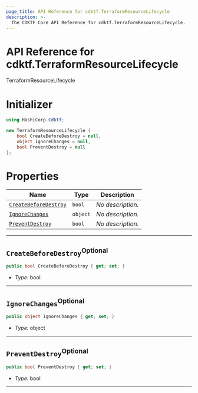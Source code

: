 ```yaml
---
page_title: API Reference for cdktf.TerraformResourceLifecycle
description: >-
  The CDKTF Core API Reference for cdktf.TerraformResourceLifecycle.
---
```


<!-- This file is generated through yarn generate-docs -->

# API Reference for cdktf.TerraformResourceLifecycle

   TerraformResourceLifecycle <a name="TerraformResourceLifecycle" id="cdktf.TerraformResourceLifecycle"></a>
  
  # Initializer <a name="Initializer" id="cdktf.TerraformResourceLifecycle.Initializer"></a>
  
  ```csharp
  using HashiCorp.Cdktf;
  
  new TerraformResourceLifecycle {
      bool CreateBeforeDestroy = null,
      object IgnoreChanges = null,
      bool PreventDestroy = null
  };
  ```
  
  # Properties <a name="Properties" id="Properties"></a>
  
  | **Name** | **Type** | **Description** |
  | --- | --- | --- |
  | <code><a href="#cdktf.TerraformResourceLifecycle.property.createBeforeDestroy">CreateBeforeDestroy</a></code> | <code>bool</code> | *No description.* |
  | <code><a href="#cdktf.TerraformResourceLifecycle.property.ignoreChanges">IgnoreChanges</a></code> | <code>object</code> | *No description.* |
  | <code><a href="#cdktf.TerraformResourceLifecycle.property.preventDestroy">PreventDestroy</a></code> | <code>bool</code> | *No description.* |
  
  ---
  
  ## `CreateBeforeDestroy`<sup>Optional</sup> <a name="CreateBeforeDestroy" id="cdktf.TerraformResourceLifecycle.property.createBeforeDestroy"></a>
  
  ```csharp
  public bool CreateBeforeDestroy { get; set; }
  ```
  
  - *Type:* bool
  
  ---
  
  ## `IgnoreChanges`<sup>Optional</sup> <a name="IgnoreChanges" id="cdktf.TerraformResourceLifecycle.property.ignoreChanges"></a>
  
  ```csharp
  public object IgnoreChanges { get; set; }
  ```
  
  - *Type:* object
  
  ---
  
  ## `PreventDestroy`<sup>Optional</sup> <a name="PreventDestroy" id="cdktf.TerraformResourceLifecycle.property.preventDestroy"></a>
  
  ```csharp
  public bool PreventDestroy { get; set; }
  ```
  
  - *Type:* bool
  
  ---
  

